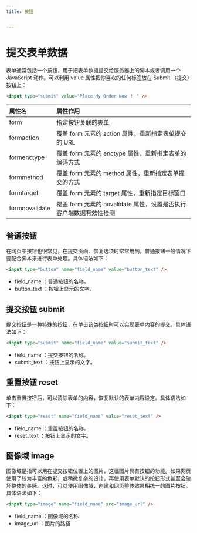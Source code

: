 ```yaml
---
title: 按钮


---
```


# 提交表单数据

表单通常包括一个按钮，用于把表单数据提交给服务器上的脚本或者调用一个 JavaScript 动作。可以利用 value 属性把你喜欢的任何标签放在 Submit （提交）按钮上：

```html
<input type="submit" value="Place My Order Now ！ " />
```

| 属性名         | 属性作用                                                           |
| :------------- | :----------------------------------------------------------------- |
| form           | 指定按钮关联的表单                                                 |
| formaction     | 覆盖 form 元素的 action 属性，重新指定表单提交的 URL               |
| formenctype    | 覆盖 form 元素的 enctype 属性，重新指定表单的编码方式              |
| formmethod     | 覆盖 form 元素的 method 属性，重新指定表单提交的方式               |
| formtarget     | 覆盖 form 元素的 target 属性，重新指定目标窗口                     |
| formnovalidate | 覆盖 form 元素的 novalidate 属性，设置是否执行客户端数据有效性检测 |

## 普通按钮

在网页中按钮也很常见，在提交页面、恢复选项时常常用到。普通按钮一般情况下要配合脚本来进行表单处理。具体语法如下：

```html
<input type="button" name="field_name" value="button_text" />
```

- field_name ：普通按钮的名称。
- button_text ：按钮上显示的文字。

## 提交按钮 submit

提交按钮是一种特殊的按钮，在单击该类按钮时可以实现表单内容的提交。具体语法如下：

```html
<input type="submit" name="field_name" value="submit_text" />
```

- field_name ：提交按钮的名称。
- submit_text ：按钮上显示的文字。

## 重置按钮 reset

单击重置按钮后，可以清除表单的内容，恢复默认的表单内容设定。具体语法如下：

```html
<input type="reset" name="field_name" value="reset_text" />
```

- field_name ：重置按钮的名称。
- reset_text ：按钮上显示的文字。

## 图像域 image

图像域是指可以用在提交按钮位置上的图片，这幅图片具有按钮的功能。如果网页使用了较为丰富的色彩，或稍微复杂的设计，再使用表单默认的按钮形式甚至会破坏整体的美感。这时，可以使用图像域，创建和网页整体效果相统一的图片按钮。具体语法如下：

```html
<input type="image" name="field_name" src="image_url" />
```

- field_name ：图像域的名称
- image_url ：图片的路径

            